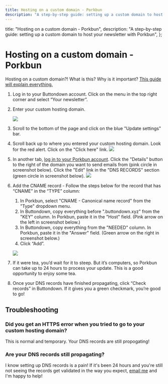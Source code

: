 ```yaml
---
title: Hosting on a custom domain - Porkbun
description: "A step-by-step guide: setting up a custom domain to host your newsletter with Porkbun"
---
```



  title: "Hosting on a custom domain - Porkbun",
  description:
    "A step-by-step guide: setting up a custom domain to host your newsletter with Porkbun",
};

# Hosting on a custom domain - Porkbun

<Notice variant="info">
Hosting on a custom domain?!  What is this? Why is it important?  <a
    className="text-green-800 underline"
    href="https://docs.buttondown.email/getting-started/hosting-on-a-custom-domain"
  >This guide will explain everything.</a>
</Notice>

1. Log in to your Buttondown account. Click on the menu in the top right corner and select “Your newsletter”.

2. Enter your custom hosting domain.

    ![](/images/hosting-domains/hosting-domain2.png)

3.  Scroll to the bottom of the page and click on the blue "Update settings" bar.
4. Scroll back up to where you entered your custom hosting domain.  Look for the red alert.  Click on the "Click here" link. 
    ![](/images/hosting-domains/red-alert.png)
5. In another tab, [log in to your Porkbun account](https://porkbun.com/account/login). Click the "Details" button to the right of the domain you want to send emails from (pink circle in screenshot below).  Click the "Edit" link in the "DNS RECORDS" section (green circle in screenshot below).
    ![](/images/sending-domains/porkbun-webpanel-navigation.png)
6.  Add the CNAME record - Follow the steps below for the record that has “CNAME” in the “TYPE” column:

    1. In Porkbun, select "CNAME - Canonical name record" from the "Type" dropdown menu.
    2. In Buttondown, copy everything before ".buttondown.xyz" from the "KEY" column.  In Porkbun, paste it in the "Host" field. (Pink arrow on the left in screenshot below.)
    3. In Buttondown, copy everything from the "NEEDED" column.  In Porkbun, paste it in the "Answer" field.  (Green arrow on the right in screenshot below.)
    4. Click “Add”.

    ![](/images/hosting-domains/porkbun-add-cname-record.png)

7. If it were tea, you’d wait for it to steep. But it’s computers, so Porkbun can take up to 24 hours to process your update. This is a good opportunity to enjoy some tea.

8. Once your DNS records have finished propagating, click “Check records” in Buttondown. If it gives you a green checkmark, you’re good to go!

##  Troubleshooting

### Did you get an HTTPS error when you tried to go to your custom hosting domain?

This is normal and temporary.  Your DNS records are still propogating!

###  Are your DNS records still propagating?

I know setting up DNS records is a pain! If it's been 24 hours and you're still not seeing the records get validated in the way you expect, <a href="mailto:justin@buttondown.email">email me</a> and I'm happy to help!
